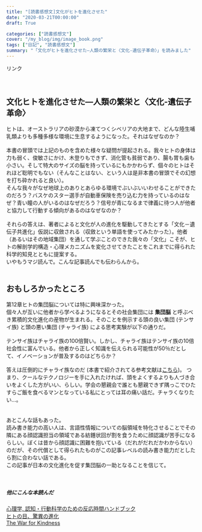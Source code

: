```yaml
---
title: "[読書感想文]文化がヒトを進化させた"
date: "2020-03-21T00:00:00"
draft: True

categories: ["読書感想文"]
cover: "/my_blog/img/image_book.png"
tags: ["日記", "読書感想文"]
summary: "「文化がヒトを進化させた―人類の繁栄と〈文化-遺伝子革命〉」を読みました"
---
```


  <!-- START MoshimoAffiliateEasyLink --><script type="text/javascript">(function(b,c,f,g,a,d,e){b.MoshimoAffiliateObject=a;b[a]=b[a]||function(){arguments.currentScript=c.currentScript||c.scripts[c.scripts.length-2];(b[a].q=b[a].q||[]).push(arguments)};c.getElementById(a)||(d=c.createElement(f),d.src=g,d.id=a,e=c.getElementsByTagName("body")[0],e.appendChild(d))})(window,document,"script","//dn.msmstatic.com/site/cardlink/bundle.js","msmaflink");msmaflink({"n":"文化がヒトを進化させた―人類の繁栄と〈文化-遺伝子革命〉","b":"","t":"","d":"https:\/\/m.media-amazon.com","c_p":"","p":["\/images\/I\/41fFiLZMtyL.jpg"],"u":{"u":"https:\/\/www.amazon.co.jp\/dp\/4826902115","t":"amazon","r_v":""},"aid":{"amazon":"1842760","rakuten":"1824263","yahoo":"1845435"},"eid":"tscCV","s":"s"});</script><div id="msmaflink-tscCV">リンク</div><!-- MoshimoAffiliateEasyLink END -->
  　
  
## 文化ヒトを進化させた―人類の繁栄と〈文化-遺伝子革命〉
  ヒトは、オーストラリアの砂漠から凍てつくシベリアの大地まで、どんな陸生哺乳類よりも多種多様な環境に生息するようになった。それはなぜなのか？
  <br>
  <br>
  本書の冒頭では上記のものを含めた様々な疑問が提起される。我々ヒトの身体は力も弱く、俊敏さにかけ、木登りもできず、消化管も貧弱であり、腸も胃も歯も小さい。そして特大のサイズの脳を持っているにもかかわらず、個々のヒトはそれほど聡明でもない（そんなことはない、という人は是非本書の冒頭でその幻想を打ち砕かれると良い）。
  <br>そんな我々がなぜ地球上のありとあらゆる環境でぶいぶいいわせることができたのだろう？バスケのスター選手が自動車保険を売り込む力を持っているのはなぜ？青い瞳の人がいるのはなぜだろう？信号が青になるまで律義に待つ人が他者と協力して行動する傾向があるのはなぜなのか？
  <br><br>
  それらの答えは、著者によると文化が人の進化を駆動してきたとする「文化－遺伝子共進化」仮説に収斂される（収斂という単語を使ってみたかった）。他者（あるいはその地域集団）を通して学ぶことのできた我々の「文化」こそが、ヒトの解剖学的構造・心理メカニズムを変化させてきたことをこれまでに得られた科学的知見とともに提案する。
  <br>いやもうマジ読んで。こんな記事読んでも伝わらんから。<br>
  <br>
  
## おもしろかったところ  
  
  第12章ヒトの集団脳については特に興味深かった。<br>
個々人が互いに他者から学べるようになるとその社会集団には **集団脳** と呼ぶべき累積的文化進化の産物が生まれる。そのことを例示する頭の良い集団 (テンサイ族) と頭の悪い集団 (チャライ族) による思考実験が以下の通りだ。<br><br>
テンサイ族はチャライ族の100倍賢い。しかし、チャライ族はテンサイ族の10倍社会性に富んでいる。他者から正しく知識を伝えられる可能性が50％だとして、イノベーションが普及するのはどちらか？<br><br>
答えは圧倒的にチャライ族なのだ (本書で紹介されてる参考文献は[こちら]( https://henrich.fas.harvard.edu/files/henrich/files/henrich_2009-2.pdf))。
つまり、クールなテクノロジーを手に入れたければ、頭をよくするよりも人づき合いをよくした方がいい、らしい。学会の懇親会で誰とも懇親できず隅っこでひたすらご飯を食べるマンとなっている私にとっては耳の痛い話だ。チャラくなりたい…。<br>
<br>
<br>
あとこんな話もあった。<br>
読み書き能力の高い人は、言語性情報についての脳領域を特化させることでその隣にある顔認識担当の領域である紡錘状回が割を食うために顔認識が苦手になるらしい。ぼくは昔から顔認識に困難を抱いている（だれがだれだかわからない）のだが、その代償として得られたものがこの記事レベルの読み書き能力だとしたら割に合わない話である。<br>この記事が日本の文化進化を促す集団脳の一助となることを信じて。<br><br><br>

##### 他にこんな本読んだ
[心理学, 認知・行動科学のための反応時間ハンドブック]( https://susishushi.github.io/my_blog/post/rt/)
  <br>
[ヒトの目、驚異の進化](https://susishushi.github.io/my_blog/post/visual_revo/)<br>
[The War for Kindness](https://susishushi.github.io/my_blog/post/buildingemp/)